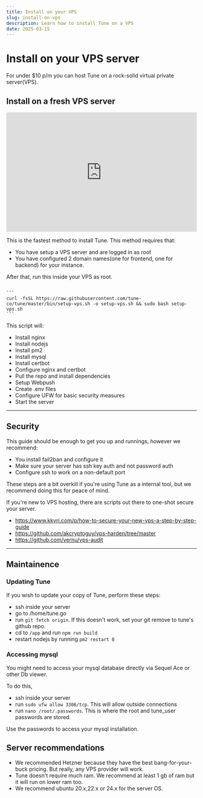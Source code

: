 ```yaml
---
title: Install on your VPS
slug: install-on-vps
description: Learn how to install Tune on a VPS
date: 2025-03-15
---
```



# Install on your VPS server

For under $10 p/m you can host Tune on a rock-solid virtual private server(VPS).

## Install on a fresh VPS server

<iframe width="100%" height="315" src="https://www.youtube.com/embed/Mxn5DEIaRi4?si=ZdCmlH2InjRz5XUC" title="YouTube video player" frameborder="0" allow="accelerometer; autoplay; clipboard-write; encrypted-media; gyroscope; picture-in-picture; web-share" referrerpolicy="strict-origin-when-cross-origin" allowfullscreen></iframe>

This is the fastest method to install Tune. This method requires that:

- You have setup a VPS server and are logged in as root
- You have configured 2 domain names(one for frontend, one for backend) for your instance.

After that, run this inside your VPS as root.


<Code lang="bash" client:load>
```
curl -fsSL https://raw.githubusercontent.com/tune-co/tune/master/bin/setup-vps.sh -o setup-vps.sh && sudo bash setup-vps.sh
```
</Code>

This script will:

- Install nginx
- Install nodejs
- Install pm2
- Install mysql
- Install certbot
- Configure nginx and certbot
- Pull the repo and install dependencies
- Setup Webpush
- Create .env files
- Configure UFW for basic security measures
- Start the server

---

## Security

This guide should be enough to get you up and runnings, however we recommend:

- You install fail2ban and configure it
- Make sure your server has ssh key auth and not password auth
- Configure ssh to work on a non-default port

These steps are a bit overkill if you're using Tune as a internal tool, but we recommend doing this for peace of mind.

If you're new to VPS hosting, there are scripts out there to one-shot secure your server.

- https://www.kkyri.com/p/how-to-secure-your-new-vps-a-step-by-step-guide
- https://github.com/akcryptoguy/vps-harden/tree/master
- https://github.com/vernu/vps-audit

---

## Maintainence

### Updating Tune

If you wish to update your copy of Tune, perform these steps:

- ssh inside your server
- go to /home/tune.go
- run `git fetch origin`. If this doesn't work, set your git remove to tune's github repo.
- cd to `/app` and run `npm run build`
- restart nodejs by running `pm2 restart 0`

### Accessing mysql

You might need to access your mysql database directly via Sequel Ace or other Db viewer.

To do this,

- ssh inside your server
- run `sudo ufw allow 3306/tcp`. This will allow outside connections
- run `nano /root/.passwords`. This is where the root and tune_user passwords are stored.

Use the passwords to access your mysql installation.

## Server recommendations

- We recommended Hetzner because they have the best bang-for-your-buck pricing. But really, any VPS provider will work.
- Tune doesn't require much ram. We recommend at least 1 gb of ram but it will run on lower ram too.
- We recommend ubuntu 20.x,22.x or 24.x for the server OS.


